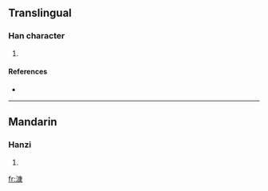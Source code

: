 ==Translingual==

===Han character===
{{Han char|rn=85|rad=水|as=11|sn=14|four=3013<sub>2</sub>|canj=水戈中水 (EILE)}}

# {{defn|Han|sort=水11}}

====References====
* {{Han ref|kx=0647.040|dkj=18168|dj=1057.020|hdz=31727.080|uh=6F2E|ud=28462|bh=E274|bd=57972}}

----

==Mandarin==

===Hanzi===
{{cmn-hanzi|pin=[[kāng]] ([[kang1]])|wg=k'ang<sup>1</sup>}}

# {{defn|Mandarin|sort=水11}}

[[fr:漮]]